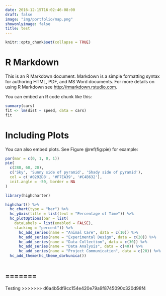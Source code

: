```yaml
---
date: 2016-12-15T16:02:46-08:00
draft: false
image: "img/portfolio/map.png"
showonlyimage: false
title: test
---
```



```r
knitr::opts_chunk$set(collapse = TRUE)
```

# R Markdown

This is an R Markdown document. Markdown is a simple formatting syntax for authoring HTML, PDF, and MS Word documents. For more details on using R Markdown see <http://rmarkdown.rstudio.com>.

You can embed an R code chunk like this:

```r
summary(cars)
fit <- lm(dist ~ speed, data = cars)
fit
```

# Including Plots

You can also embed plots. See Figure \@ref(fig:pie) for example:

```r
par(mar = c(0, 1, 0, 1))
pie(
  c(280, 60, 20),
  c('Sky', 'Sunny side of pyramid', 'Shady side of pyramid'),
  col = c('#0292D8', '#F7EA39', '#C4B632'),
  init.angle = -50, border = NA
)
```


```r
library(highcharter)

highchart() %>% 
  hc_chart(type = "bar") %>% 
  hc_yAxis(title = list(text = "Percentage of Time")) %>% 
  hc_plotOptions(bar = list(
    dataLabels = list(enabled = FALSE),
    stacking = "percent")) %>% 
      hc_add_series(name = "Animal Care", data = c(10)) %>% 
      hc_add_series(name = "Experimental Design", data = c(20)) %>% 
      hc_add_series(name = "Data Collection", data = c(30)) %>% 
      hc_add_series(name = "Data Analysis", data = c(40)) %>%
      hc_add_series(name = "Project Communication", data = c(20)) %>% 
  hc_add_theme(hc_theme_darkunica())
  
```

=======
---
Testing
>>>>>>> d6a4b5df9cc154e420e79a9f8745090c320d98f4
